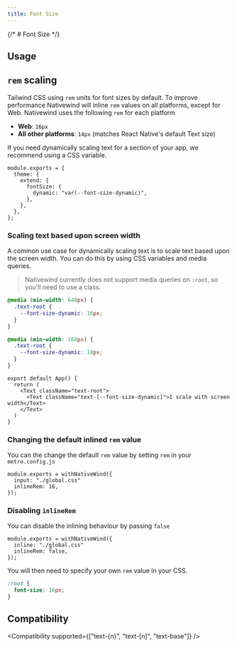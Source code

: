 ```yaml
---
title: Font Size
---
```



{/* # Font Size */}

## Usage

<Usage />

## `rem` scaling

Tailwind CSS using `rem` units for font sizes by default. To improve performance Nativewind will inline `rem` values on all platforms, except for Web. Nativewind uses the following `rem` for each platform

- **Web**: `16px`
- **All other platforms**: `14px` (matches React Native's default Text size)

If you need dynamically scaling text for a section of your app, we recommend using a CSS variable.

```tsx title="tailwind.config.js"
module.exports = {
  theme: {
    extend: {
      fontSize: {
        dynamic: "var(--font-size-dynamic)",
      },
    },
  },
};
```

### Scaling text based upon screen width

A common use case for dynamically scaling text is to scale text based upon the screen width. You can do this by using CSS variables and media queries.

> Nativewind currently does not support media queries on `:root`, so you'll need to use a class.

```css title="global.css"
@media (min-width: 640px) {
  .text-root {
    --font-size-dynamic: 16px;
  }
}

@media (min-width: 768px) {
  .text-root {
    --font-size-dynamic: 18px;
  }
}
```

```tsx title="App.tsx"
export default App() {
  return (
    <Text className="text-root">
      <Text className="text-[--font-size-dynamic]">I scale with screen width</Text>
    </Text>
  )
}
```

### Changing the default inlined `rem` value

You can the change the default `rem` value by setting `rem` in your `metro.config.js`

```tsx title="metro.config.js"
module.exports = withNativeWind({
  input: "./global.css"
  inlineRem: 16,
});
```

### Disabling `inlineRem`

You can disable the inlining behaviour by passing `false`

```tsx title="metro.config.js"
module.exports = withNativeWind({
  inline: "./global.css"
  inlineRem: false,
});
```

You will then need to specify your own `rem` value in your CSS.

```css title="global.css"
:root {
  font-size: 16px;
}
```

## Compatibility

<Compatibility supported={["text-{n}", "text-[n]", "text-base"]} />
